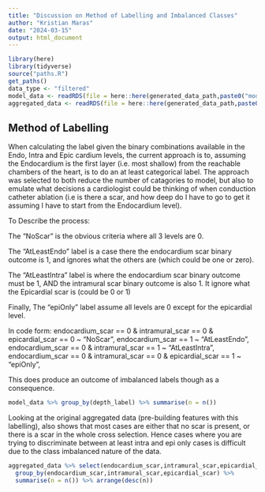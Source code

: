 ```yaml
---
title: "Discussion on Method of Labelling and Imbalanced Classes"
author: "Kristian Maras"
date: "2024-03-15"
output: html_document
---
```


```r
library(here)
library(tidyverse)
source("paths.R")
get_paths()
data_type <- "filtered"
model_data <- readRDS(file = here::here(generated_data_path,paste0("model_data",data_type,".rds")))
aggregated_data <- readRDS(file = here::here(generated_data_path,paste0(data_type,"_aggregate_data.rds")))

```


## Method of Labelling

When calculating the label given the binary combinations available in the Endo, Intra and Epic cardium levels,
the current approach is to, assuming the Endocardium is the first layer (i.e. most shallow) from the reachable chambers of the heart, is to do an at least categorical label. The approach was selected to both reduce the number of catagories to model, but also to emulate what decisions a cardiologist could be thinking of when conduction catheter ablation (i.e is there a scar, and how deep do I have to go to get it assuming I have to start from the Endocardium level).

To Describe the process:

The "NoScar" is the obvious criteria where all 3 levels are 0. 

The "AtLeastEndo" label is a case there the endocardium scar binary outcome is 1, and ignores what the others are (which could be one or zero).


The "AtLeastIntra" label is where the endocardium scar binary outcome must be 1, AND the intramural scar binary outcome is also 1. It ignore what the Epicardial scar is (could be 0 or 1)

Finally, The "epiOnly" label assume all levels are 0 except for the epicardial level.


In code form:
  endocardium_scar == 0 & intramural_scar == 0 & epicardial_scar == 0 ~ "NoScar",
  endocardium_scar == 1 ~ "AtLeastEndo",
  endocardium_scar == 0 & intramural_scar == 1  ~ "AtLeastIntra",
  endocardium_scar == 0 & intramural_scar == 0 & epicardial_scar == 1 ~ "epiOnly",


This does produce an outcome of imbalanced labels though as a consequence.


```r
model_data %>% group_by(depth_label) %>% summarise(n = n())
```


Looking at the original aggregated data (pre-building features with this labelling), also shows that most cases are either that no scar is present, or there is a scar in the whole cross selection. Hence cases where you are trying to discriminate between at least intra and epi only cases is difficult due to the class imbalanced nature of the data.


```r

aggregated_data %>% select(endocardium_scar,intramural_scar,epicardial_scar) %>% 
  group_by(endocardium_scar,intramural_scar,epicardial_scar) %>% 
  summarise(n = n()) %>% arrange(desc(n))
  

```
